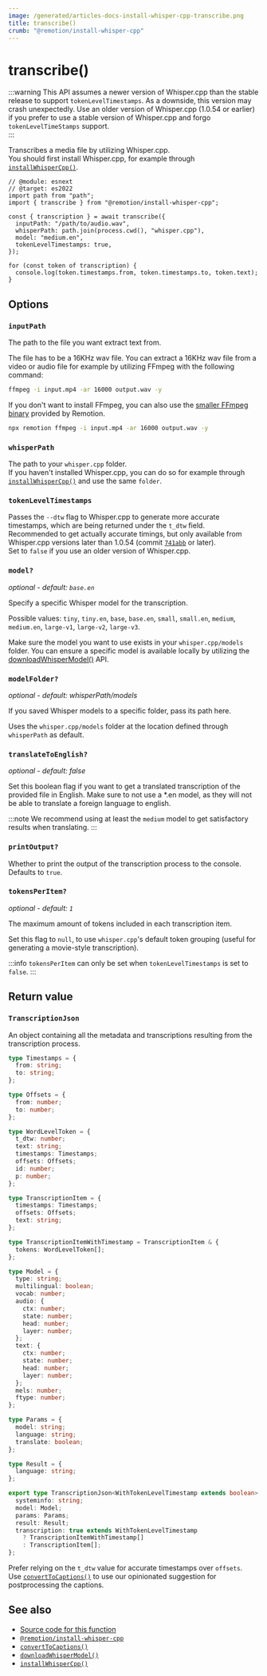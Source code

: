 ```yaml
---
image: /generated/articles-docs-install-whisper-cpp-transcribe.png
title: transcribe()
crumb: "@remotion/install-whisper-cpp"
---
```


# transcribe()<AvailableFrom v="4.0.131 "/>

:::warning
This API assumes a newer version of Whisper.cpp than the stable release to support `tokenLevelTimestamps`. As a downside, this version may crash unexpectedly.
Use an older version of Whisper.cpp (1.0.54 or earlier) if you prefer to use a stable version of Whisper.cpp and forgo `tokenLevelTimeStamps` support.  
:::

Transcribes a media file by utilizing Whisper.cpp.  
You should first install Whisper.cpp, for example through [`installWhisperCpp()`](/docs/install-whisper-cpp/install-whisper-cpp).

```tsx twoslash title="transcribe.mjs"
// @module: esnext
// @target: es2022
import path from "path";
import { transcribe } from "@remotion/install-whisper-cpp";

const { transcription } = await transcribe({
  inputPath: "/path/to/audio.wav",
  whisperPath: path.join(process.cwd(), "whisper.cpp"),
  model: "medium.en",
  tokenLevelTimestamps: true,
});

for (const token of transcription) {
  console.log(token.timestamps.from, token.timestamps.to, token.text);
}
```

## Options

### `inputPath`

The path to the file you want extract text from.

The file has to be a 16KHz wav file. You can extract a 16KHz wav file from a video or audio file for
example by utilizing FFmpeg with the following command:

```bash
ffmpeg -i input.mp4 -ar 16000 output.wav -y
```

If you don't want to install FFmpeg, you can also use the [smaller FFmpeg binary](/docs/cli/ffmpeg) provided by Remotion.

```bash
npx remotion ffmpeg -i input.mp4 -ar 16000 output.wav -y
```

### `whisperPath`

The path to your `whisper.cpp` folder.  
If you haven't installed Whisper.cpp, you can do so for example through [`installWhisperCpp()`](/docs/install-whisper-cpp/install-whisper-cpp) and use the same `folder`.

### `tokenLevelTimestamps`<AvailableFrom v="4.0.131"/>

Passes the `--dtw` flag to Whisper.cpp to generate more accurate timestamps, which are being returned under the `t_dtw` field.  
Recommended to get actually accurate timings, but only available from Whisper.cpp versions later than 1.0.54 (commit [`741abb`](https://github.com/ggerganov/whisper.cpp/commit/741abb162ce8207eca2562e59c03efefb21c0122) or later).  
Set to `false` if you use an older version of Whisper.cpp.

### `model?`

_optional - default: `base.en`_

Specify a specific Whisper model for the transcription.

Possible values: `tiny`, `tiny.en`, `base`, `base.en`, `small`, `small.en`, `medium`, `medium.en`, `large-v1`, `large-v2`, `large-v3`.

Make sure the model you want to use exists in your `whisper.cpp/models` folder. You can ensure a specific model is available locally by utilizing the [downloadWhisperModel()](/docs/install-whisper-cpp/download-whisper-model) API.

### `modelFolder?`

_optional - default: whisperPath/models_

If you saved Whisper models to a specific folder, pass its path here.

Uses the `whisper.cpp/models` folder at the location defined through `whisperPath` as default.

### `translateToEnglish?`

_optional - default: false_

Set this boolean flag if you want to get a translated transcription of the provided file in English.
Make sure to not use a \*.en model, as they will not be able to translate a foreign language to english.

:::note
We recommend using at least the `medium` model to get satisfactory results when translating.
:::

### `printOutput?`<AvailableFrom v="4.0.132" />

Whether to print the output of the transcription process to the console. Defaults to `true`.

### `tokensPerItem?`<AvailableFrom v="4.0.141" />

_optional - default: `1`_

The maximum amount of tokens included in each transcription item.

Set this flag to `null`, to use `whisper.cpp`'s default token grouping (useful for generating a movie-style transcription).

:::info
`tokensPerItem` can only be set when `tokenLevelTimestamps` is set to `false`.
:::

## Return value

### `TranscriptionJson`

An object containing all the metadata and transcriptions resulting from the transcription process.

```ts twoslash
type Timestamps = {
  from: string;
  to: string;
};

type Offsets = {
  from: number;
  to: number;
};

type WordLevelToken = {
  t_dtw: number;
  text: string;
  timestamps: Timestamps;
  offsets: Offsets;
  id: number;
  p: number;
};

type TranscriptionItem = {
  timestamps: Timestamps;
  offsets: Offsets;
  text: string;
};

type TranscriptionItemWithTimestamp = TranscriptionItem & {
  tokens: WordLevelToken[];
};

type Model = {
  type: string;
  multilingual: boolean;
  vocab: number;
  audio: {
    ctx: number;
    state: number;
    head: number;
    layer: number;
  };
  text: {
    ctx: number;
    state: number;
    head: number;
    layer: number;
  };
  mels: number;
  ftype: number;
};

type Params = {
  model: string;
  language: string;
  translate: boolean;
};

type Result = {
  language: string;
};

export type TranscriptionJson<WithTokenLevelTimestamp extends boolean> = {
  systeminfo: string;
  model: Model;
  params: Params;
  result: Result;
  transcription: true extends WithTokenLevelTimestamp
    ? TranscriptionItemWithTimestamp[]
    : TranscriptionItem[];
};
```

Prefer relying on the `t_dtw` value for accurate timestamps over `offsets`.  
Use [`convertToCaptions()`](/docs/install-whisper-cpp/convert-to-captions) to use our opinionated suggestion for postprocessing the captions.

## See also

- [Source code for this function](https://github.com/remotion-dev/remotion/blob/main/packages/install-whisper-cpp/src/transcribe.ts)
- [`@remotion/install-whisper-cpp`](/docs/install-whisper-cpp)
- [`convertToCaptions()`](/docs/install-whisper-cpp/convert-to-captions)
- [`downloadWhisperModel()`](/docs/install-whisper-cpp/download-whisper-model)
- [`installWhisperCpp()`](/docs/install-whisper-cpp/install-whisper-cpp)
